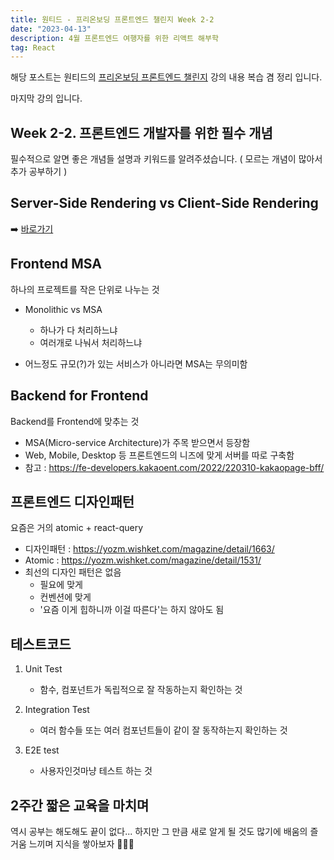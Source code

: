 ```yaml
---
title: 원티드 - 프리온보딩 프론트엔드 챌린지 Week 2-2
date: "2023-04-13"
description: 4월 프론트엔드 여행자를 위한 리액트 해부학
tag: React
---
```


해당 포스트는 원티드의 [프리온보딩 프론트엔드 챌린지](https://www.wanted.co.kr/events/pre_challenge_fe_8) 강의 내용 복습 겸 정리 입니다.

마지막 강의 입니다.

## Week 2-2. 프론트엔드 개발자를 위한 필수 개념

필수적으로 알면 좋은 개념들 설명과 키워드를 알려주셨습니다.
( 모르는 개념이 많아서 추가 공부하기 )

## Server-Side Rendering vs Client-Side Rendering

➡️ [바로가기](https://choi-hyunho.com/react/react-rendering/)

## Frontend MSA

하나의 프로젝트를 작은 단위로 나누는 것

-   Monolithic vs MSA

    -   하나가 다 처리하느냐
    -   여러개로 나눠서 처리하느냐

-   어느정도 규모(?)가 있는 서비스가 아니라면 MSA는 무의미함

## Backend for Frontend

Backend를 Frontend에 맞추는 것

-   MSA(Micro-service Architecture)가 주목 받으면서 등장함
-   Web, Mobile, Desktop 등 프론트엔드의 니즈에 맞게 서버를 따로 구축함
-   참고 :
    https://fe-developers.kakaoent.com/2022/220310-kakaopage-bff/

## 프론트엔드 디자인패턴

요즘은 거의 atomic + react-query

-   디자인패턴 : https://yozm.wishket.com/magazine/detail/1663/
-   Atomic : https://yozm.wishket.com/magazine/detail/1531/
-   최선의 디자인 패턴은 없음
    -   필요에 맞게
    -   컨벤션에 맞게
    -   '요즘 이게 힙하니까 이걸 따른다'는 하지 않아도 됨

## 테스트코드

1. Unit Test

    - 함수, 컴포넌트가 독립적으로 잘 작동하는지 확인하는 것

2. Integration Test
    - 여러 함수들 또는 여러 컴포넌트들이 같이 잘 동작하는지 확인하는 것
3. E2E test
    - 사용자인것마냥 테스트 하는 것

## 2주간 짧은 교육을 마치며

역시 공부는 해도해도 끝이 없다... 하지만 그 만큼 새로 알게 될 것도 많기에 배움의 즐거움 느끼며 지식을 쌓아보자 👨🏻‍💻
